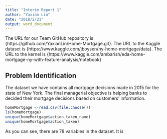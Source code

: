```yaml
---
title: "Interim Report 1"
author: "Yaxian Lin"
date: "2018/2/21"
output: word_document
---
```

The URL for our Team GitHub repository is {https://github.com/YaxianLin/Home-Mortgage.git}. 
The URL to the Kaggle dataset is {https://www.kaggle.com/jboysen/ny-home-mortgage/data}.
The URL to the kernel is {https://www.kaggle.com/ambarish/eda-home-mortgage-ny-with-feature-analysis/notebook}


## Problem Identification
The dataset we have contains all mortgage decisions made in 2015 for the state of New York. The final managerial objective is helping banks to decided their mortgage decisions based on customers' information. 

```r
homeMortgage <-read.csv(file.choose())
ls(homeMortgage)
unique(homeMortgage$action_taken_name)
unique(homeMortgage$action_taken)
```
As you can see, there are 78 variables in the dataset. It is 

